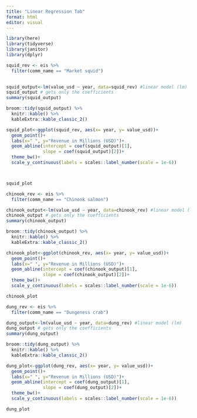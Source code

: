 ```yaml
---
title: "Linear Regression Tab"
format: html
editor: visual
---
```


```r
library(here)
library(tidyverse)
library(janitor)
library(dplyr)
```

```r
squid_rev <- eis %>% 
  filter(comm_name == "Market squid")

  
squid_output<-lm(value_usd ~ year, data=squid_rev) #linear model (lm) 
squid_output # gets only the coefficients
summary(squid_output)  

broom::tidy(squid_output) %>% 
  knitr::kable() %>% 
  kableExtra::kable_classic_2()
```

```r
squid_plot<-ggplot(squid_rev, aes(x= year, y= value_usd))+
  geom_point()+
  labs(x=" ", y="Revenue in Millions (USD)")+
  geom_abline(intercept = coef(squid_output)[1], 
              slope = coef(squid_output)[2])+
  theme_bw()+
  scale_y_continuous(labels = scales::label_number(scale = 1e-6))



squid_plot
```

```r
chinook_rev <- eis %>% 
  filter(comm_name == "Chinook salmon")

chinook_output<-lm(value_usd ~ year, data=chinook_rev) #linear model (lm) 
chinook_output # gets only the coefficients
summary(chinook_output)

broom::tidy(chinook_output) %>% 
  knitr::kable() %>% 
  kableExtra::kable_classic_2()
```

```r
chinook_plot<-ggplot(chinook_rev, aes(x= year, y= value_usd))+
  geom_point()+
  labs(x=" ", y="Revenue in Millions (USD)")+
  geom_abline(intercept = coef(chinook_output)[1], 
              slope = coef(chinook_output)[2])+
  theme_bw()+
  scale_y_continuous(labels = scales::label_number(scale = 1e-6))

chinook_plot
```

```r
dung_rev <- eis %>% 
  filter(comm_name == "Dungeness crab")

dung_output<-lm(value_usd ~ year, data=dung_rev) #linear model (lm) 
dung_output # gets only the coefficients
summary(dung_output)

broom::tidy(dung_output) %>% 
  knitr::kable() %>% 
  kableExtra::kable_classic_2()
```

```r
dung_plot<-ggplot(dung_rev, aes(x= year, y= value_usd))+
  geom_point()+
  labs(x=" ", y="Revenue in Millions (USD)")+
  geom_abline(intercept = coef(dung_output)[1], 
              slope = coef(dung_output)[2])+
  theme_bw()+
  scale_y_continuous(labels = scales::label_number(scale = 1e-6))

dung_plot
```
